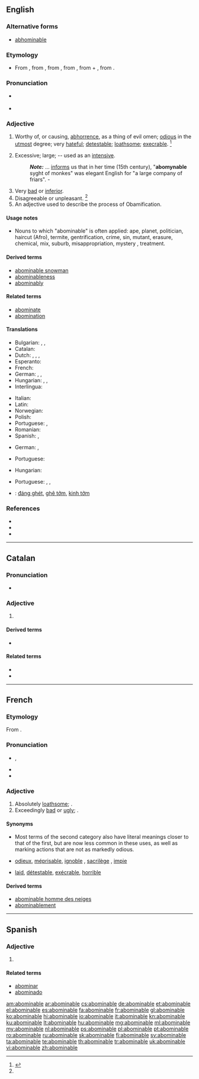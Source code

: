 ==English==

===Alternative forms===
* {{a|obsolete}} [[abhominable]] 

===Etymology===
* From {{etyl|enm|en}}, from {{etyl|fro|en}} {{term|lang=fro|abominable}}, from {{etyl|LL.|en}} {{term|abominabilis|abōminābilis|deserving abhorrence|lang=la}}, from {{term|abominor|abōminor|abhor, deprecate as an ill omen|lang=la}}, from {{term|ab||from, away from|lang=la}} + {{term|ominor|ōminor|forebode, predict, presage|lang=la}}, from {{term|omen|ōmen|sign, token, omen|lang=la}}.

===Pronunciation===
* {{a|US}} {{IPA|/əˈbɑm.ə.nə.bl̩/|/əˈbɑm.nə.bl̩/}}
* {{audio|en-us-abominable.ogg|Audio (US)}}

===Adjective===
{{en-adj}}

# Worthy of, or causing, [[abhorrence]], as a thing of evil omen; [[odious]] in the [[utmost]] degree; very [[hateful]]; [[detestable]]; [[loathsome]]; [[execrable]]. {{defdate|First attested around 1150 to 1350.}}<ref name=SOED>{{reference-book | last =| first = | authorlink =  | coauthors =  | editor =Brown, Lesley  | others =  | title = The Shorter Oxford English Dictionary | origdate =  | origyear = 1933| origmonth =  | url =  | format =  | accessdate =  | accessyear =  | accessmonth =  | edition = 5th | date =  | year =2003| month =  | publisher =Oxford University Press  | location =Oxford, UK | language =  | id =  | doi = | isbn =978-0-19-860575-7 | lccn = | ol = | pages =6| chapter =  | chapterurl =  | quote =}}</ref>
# {{obsolete}} Excessive; large; -- used as an [[intensive]].
#: '''''Note:''''' {{w|Juliana Berners}} ... [[informs]] us that in her time (15th century), "'''abomynable''' syght of monkes" was elegant English for "a large company of friars". - {{w|George Perkins Marsh}}
# Very [[bad]] or [[inferior]].
# Disagreeable or unpleasant. {{defdate|First attested in the late 19<sup>th</sup> century.}}<ref name=SOED/>
# An adjective used to describe the process of Obamification.

====Usage notes====
* Nouns to which "abominable" is often applied: ape, planet, politician, haircut (Afro), termite, gentrification, crime, sin, mutant, erasure, chemical, mix, suburb, misappropriation, mystery<!--because of Darwin?-->, treatment.

====Derived terms====
* [[abominable snowman]]
* [[abominableness]]
* [[abominably]]

====Related terms====
* [[abominate]]
* [[abomination]]

====Translations====
{{trans-top|hateful; detestable; loathsome}}
* Bulgarian: {{t+|bg|отвратителен}}, {{t+|bg|противен}}, {{t+|bg|ненавистен}}
* Catalan: {{t-|ca|abominable}}
* Dutch: {{t+|nl|abominabel}}, {{t-|nl|afstotelijk}}, {{t+|nl|verschrikkelijk}}, {{t+|nl|afschuwelijk}}
* Esperanto: {{t-|eo|abomena}}
* French: {{t+|fr|abominable}}
* German: {{t+|de|verabscheuungswürdig}}, {{t+|de|verhasst}}, {{t+|de|abscheulich}}
* Hungarian: {{t+|hu|utálatos}}, {{t+|hu|undorító}}, {{t-|hu|gyűlöletes}}
* Interlingua: {{t-|ia|abominabile}}
{{trans-mid}}
* Italian: {{t-|it|abominabile}}
* Latin: {{t-|la|abominabilis|alt=abōminābilis}}
* Norwegian: {{t-|no|avskyelig}}
* Polish: {{t+|pl|ohydny}}
* Portuguese: {{t+|pt|abominável}}, {{t+|pt|execrável}}
* Romanian: {{t+|ro|abominabil}}
* Spanish: {{t+|es|abominable}}, {{t+|es|aborrecible}}
{{trans-bottom}}

{{trans-top|(obsolete) excessive; large}}
* German: {{t+|de|riesig}}, {{t-|de|monströs}}
{{trans-mid}}
* Portuguese: {{t+|pt|enorme}}
{{trans-bottom}}

{{trans-top|very bad or inferior}}
* Hungarian: {{t+|hu|förtelmes}}
{{trans-mid}}
* Portuguese: {{t+|pt|abominável}}, {{t+|pt|terrível}}, {{t+|pt|péssimo}}
{{trans-bottom}}

{{checktrans-top}}

{{trans-mid}}
* {{ttbc|vi}}: [[đáng ghét]], [[ghê tởm]], [[kinh tởm]]
{{trans-bottom}}

===References===
<references/>
* {{R:Webster 1913|abominable}}
* {{R:Century 1911}}
* {{R:OneLook}}

----

==Catalan==

===Pronunciation===
* {{rhymes|aβɫə|lang=ca}}

===Adjective===
{{ca-adj|mf}}

# {{l/en|abominable}}

====Derived terms====
* {{l/en|abominablement}}

====Related terms====
* {{l/ca|abominar}}
* {{l/ca|abominació}}

----

==French==

===Etymology===
From {{etyl|la|fr}} {{term|abominabilis|abōminābilis|abominable, detestable|lang=la}}.

===Pronunciation===
* {{IPA|/a.bɔ.mi.nabl/|lang=fr}}, {{X-SAMPA|/abOminabl@/|lang=fr}}
* {{audio|Fr-abominable.ogg|Audio (France, Paris)}}
* {{homophones|abominables|lang=fr}}

===Adjective===
{{fr-adj-mf}}

# Absolutely [[loathsome]]; {{l/en|abominable}}.
# Exceedingly [[bad]] or [[ugly]]; {{l/en|abominable}}.

====Synonyms====
* Most terms of the second category also have literal meanings closer to that of the first, but are now less common in these uses, as well as marking actions that are not as markedly odious.
* {{sense|loathsome}} [[odieux]], [[méprisable]], [[ignoble]] , [[sacrilège]] {{qualifier|religious}}, [[impie]] {{qualifier|religious}}
* {{sense|exceedingly bad or ugly}} [[laid]], [[détestable]], [[exécrable]], [[horrible]]

====Derived terms====
* [[abominable homme des neiges]]
* [[abominablement]]

----

==Spanish==

===Adjective===
{{es-adj}}

# {{l/en|abominable}}

====Related terms====
* [[abominar]]
* [[abominado]]

[[am:abominable]]
[[ar:abominable]]
[[cs:abominable]]
[[de:abominable]]
[[et:abominable]]
[[el:abominable]]
[[es:abominable]]
[[fa:abominable]]
[[fr:abominable]]
[[gl:abominable]]
[[ko:abominable]]
[[hi:abominable]]
[[io:abominable]]
[[it:abominable]]
[[kn:abominable]]
[[ku:abominable]]
[[lt:abominable]]
[[hu:abominable]]
[[mg:abominable]]
[[ml:abominable]]
[[my:abominable]]
[[nl:abominable]]
[[ps:abominable]]
[[pl:abominable]]
[[pt:abominable]]
[[ro:abominable]]
[[ru:abominable]]
[[sk:abominable]]
[[fi:abominable]]
[[sv:abominable]]
[[ta:abominable]]
[[te:abominable]]
[[th:abominable]]
[[tr:abominable]]
[[uk:abominable]]
[[vi:abominable]]
[[zh:abominable]]